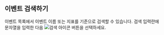 ## 이벤트 검색하기

이벤트 목록에서 이벤트 이름 또는 지표를 기준으로 검색할 수 있습니다. 검색 입력란에 문자열을 입력한 다음 ![검색 아이콘](/img/ico-search.svg) 버튼을 선택하세요.